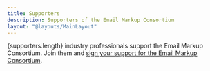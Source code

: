 ```yaml
---
title: Supporters
description: Supporters of the Email Markup Consortium
layout: "@layouts/MainLayout"
---
```





{supporters.length} industry professionals support the Email Markup Consortium. Join them and [sign your support for the Email Markup Consortium](https://forms.gle/WehDtXRH5oYTVCFG6).

<SupportersList />